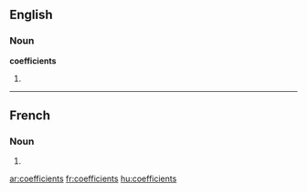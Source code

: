 ==English==

===Noun===
'''coefficients'''

# {{plural of|[[coefficient]]}}

----

==French==

===Noun===
{{infl|fr|plural}} {{m|p}}

# {{plural of|coefficient|lang=French}}

[[ar:coefficients]]
[[fr:coefficients]]
[[hu:coefficients]]